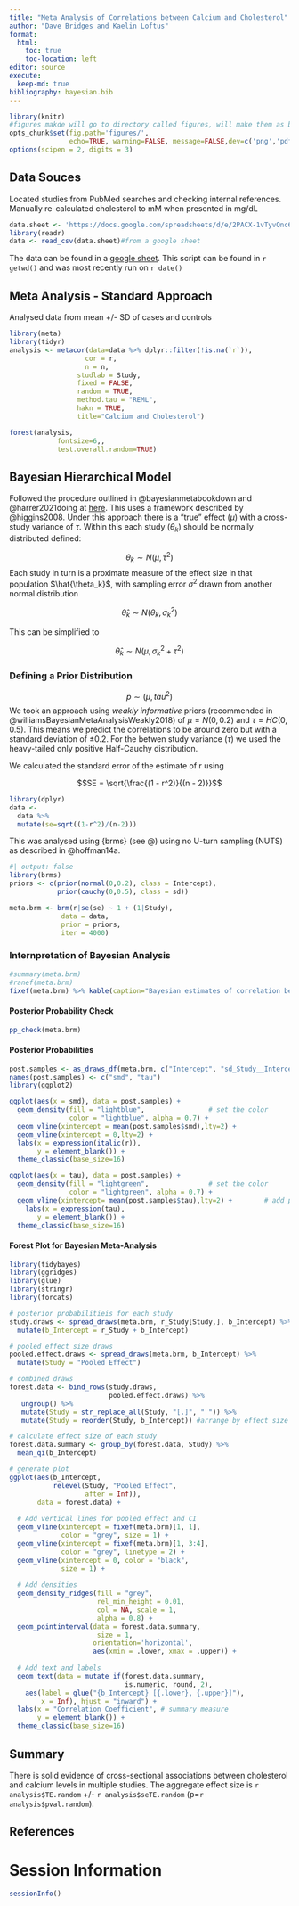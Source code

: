```yaml
---
title: "Meta Analysis of Correlations between Calcium and Cholesterol"
author: "Dave Bridges and Kaelin Loftus"
format:
  html:
    toc: true
    toc-location: left
editor: source
execute:
  keep-md: true
bibliography: bayesian.bib
---
```


```r
library(knitr)
#figures makde will go to directory called figures, will make them as both png and pdf files 
opts_chunk$set(fig.path='figures/',
               echo=TRUE, warning=FALSE, message=FALSE,dev=c('png','pdf'))
options(scipen = 2, digits = 3)
```

## Data Souces

Located studies from PubMed searches and checking internal references. Manually re-calculated cholesterol to mM when presented in mg/dL

```r
data.sheet <- 'https://docs.google.com/spreadsheets/d/e/2PACX-1vTyvQnc6bLRLGT6QXEMHxiAQVbK_zag_JIAjvYjTMXINcqdkBwglmg_mlj_k9ml9QsrNQl-tZgy8ACl/pub?gid=1100702568&single=true&output=csv'
library(readr)
data <- read_csv(data.sheet)#from a google sheet
```

The data can be found in a [google sheet](`r data.sheet`). This script can be found in `r getwd()` and was most recently run on `r date()`

## Meta Analysis - Standard Approach

Analysed data from mean +/- SD of cases and controls

```r
library(meta)
library(tidyr)
analysis <- metacor(data=data %>% dplyr::filter(!is.na(`r`)),
                   cor = r, 
                   n = n,
                 studlab = Study,
                 fixed = FALSE,
                 random = TRUE,
                 method.tau = "REML",
                 hakn = TRUE,
                 title="Calcium and Cholesterol")

forest(analysis,
            fontsize=6,,
            test.overall.random=TRUE)
```

## Bayesian Hierarchical Model

Followed the procedure outlined in @bayesianmetabookdown and @harrer2021doing at [here]( https://bookdown.org/MathiasHarrer/Doing_Meta_Analysis_in_R/bayesian-ma.html).  This uses a framework described by @higgins2008.  Under this approach there is a "true" effect ($\mu$) with a cross-study variance of $\tau$.  Within this each study ($\theta _k$) should be normally distributed defined:

$$\theta _k \sim N(\mu,\tau^2)$$
Each study in turn is a proximate measure of the effect size in that population $\hat{\theta_k}$, with sampling error $\sigma^2$ drawn from another normal distribution

$$\hat\theta _k \sim N(\theta _k,\sigma^2_k)$$

This can be simplified to

$$\hat\theta _k \sim N(\mu,\sigma^2_k + \tau^2)$$

### Defining a Prior Distribution

$$
p \sim (\mu,tau^2)
$$
We took an approach using *weakly informative* priors (recommended in @williamsBayesianMetaAnalysisWeakly2018) of $\mu = N(0,0.2)$ and $\tau=HC(0,0.5)$.  This means we predict the correlations to be around zero but with a standard deviation of $\pm 0.2$.  For the betwen study variance ($\tau$) we used the heavy-tailed only positive Half-Cauchy distribution.

We calculated the standard error of the estimate of r using

$$SE = \sqrt{\frac{(1 - r^2)}{(n - 2)}}$$

```r
library(dplyr)
data <-
  data %>%
  mutate(se=sqrt((1-r^2)/(n-2)))
```


This was analysed using {brms} (see @) using no U-turn sampling (NUTS) as described in @hoffman14a.

```r
#| output: false
library(brms)
priors <- c(prior(normal(0,0.2), class = Intercept),
            prior(cauchy(0,0.5), class = sd))

meta.brm <- brm(r|se(se) ~ 1 + (1|Study),
             data = data,
             prior = priors,
             iter = 4000)
```

### Internpretation of Bayesian Analysis

```r
#summary(meta.brm)
#ranef(meta.brm)
fixef(meta.brm) %>% kable(caption="Bayesian estimates of correlation between cholesterol and calcium")
```

#### Posterior Probability Check

```r
pp_check(meta.brm)
```

#### Posterior Probabilities

```r
post.samples <- as_draws_df(meta.brm, c("Intercept", "sd_Study__Intercept"))
names(post.samples) <- c("smd", "tau")
library(ggplot2)

ggplot(aes(x = smd), data = post.samples) +
  geom_density(fill = "lightblue",                # set the color
               color = "lightblue", alpha = 0.7) +  
  geom_vline(xintercept = mean(post.samples$smd),lty=2) +
  geom_vline(xintercept = 0,lty=2) +
  labs(x = expression(italic(r)),
       y = element_blank()) +
  theme_classic(base_size=16)

ggplot(aes(x = tau), data = post.samples) +
  geom_density(fill = "lightgreen",               # set the color
               color = "lightgreen", alpha = 0.7) +  
  geom_vline(xintercept= mean(post.samples$tau),lty=2) +        # add point at mean
    labs(x = expression(tau),
       y = element_blank()) +
  theme_classic(base_size=16)
```
#### Forest Plot for Bayesian Meta-Analysis

```r
library(tidybayes)
library(ggridges)
library(glue)
library(stringr)
library(forcats)

# posterior probabilitieis for each study
study.draws <- spread_draws(meta.brm, r_Study[Study,], b_Intercept) %>% 
  mutate(b_Intercept = r_Study + b_Intercept)

# pooled effect size draws
pooled.effect.draws <- spread_draws(meta.brm, b_Intercept) %>% 
  mutate(Study = "Pooled Effect")

# combined draws
forest.data <- bind_rows(study.draws, 
                         pooled.effect.draws) %>% 
   ungroup() %>%
   mutate(Study = str_replace_all(Study, "[.]", " ")) %>% 
   mutate(Study = reorder(Study, b_Intercept)) #arrange by effect size

# calculate effect size of each study
forest.data.summary <- group_by(forest.data, Study) %>% 
  mean_qi(b_Intercept)

# generate plot
ggplot(aes(b_Intercept, 
           relevel(Study, "Pooled Effect", 
                   after = Inf)), 
       data = forest.data) +
  
  # Add vertical lines for pooled effect and CI
  geom_vline(xintercept = fixef(meta.brm)[1, 1], 
             color = "grey", size = 1) +
  geom_vline(xintercept = fixef(meta.brm)[1, 3:4], 
             color = "grey", linetype = 2) +
  geom_vline(xintercept = 0, color = "black", 
             size = 1) +
  
  # Add densities
  geom_density_ridges(fill = "grey", 
                      rel_min_height = 0.01, 
                      col = NA, scale = 1,
                      alpha = 0.8) +
  geom_pointinterval(data = forest.data.summary, 
                      size = 1,
                     orientation='horizontal',
                     aes(xmin = .lower, xmax = .upper)) +
  
  # Add text and labels
  geom_text(data = mutate_if(forest.data.summary, 
                             is.numeric, round, 2),
    aes(label = glue("{b_Intercept} [{.lower}, {.upper}]"), 
        x = Inf), hjust = "inward") +
  labs(x = "Correlation Coefficient", # summary measure
       y = element_blank()) +
  theme_classic(base_size=16)
```

## Summary

There is solid evidence of cross-sectional associations between cholesterol and calcium levels in multiple studies. The aggregate effect size is `r analysis$TE.random` +/- `r analysis$seTE.random` (p=`r analysis$pval.random`).

## References

::: {#refs}
:::

# Session Information

```r
sessionInfo()
```
